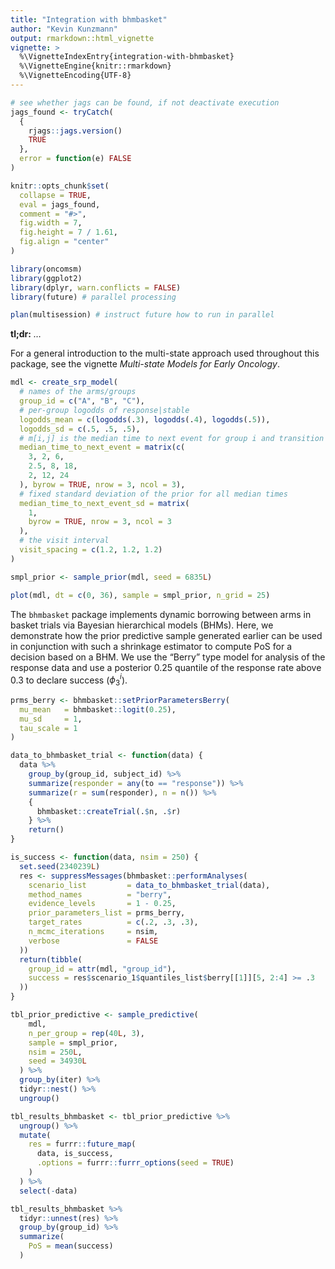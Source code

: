 ```yaml
---
title: "Integration with bhmbasket"
author: "Kevin Kunzmann"
output: rmarkdown::html_vignette
vignette: >
  %\VignetteIndexEntry{integration-with-bhmbasket}
  %\VignetteEngine{knitr::rmarkdown}
  %\VignetteEncoding{UTF-8}
---
```


```r
# see whether jags can be found, if not deactivate execution
jags_found <- tryCatch(
  {
    rjags::jags.version()
    TRUE
  },
  error = function(e) FALSE
)

knitr::opts_chunk$set(
  collapse = TRUE,
  eval = jags_found,
  comment = "#>",
  fig.width = 7,
  fig.height = 7 / 1.61,
  fig.align = "center"
)
```

```r
library(oncomsm)
library(ggplot2)
library(dplyr, warn.conflicts = FALSE)
library(future) # parallel processing

plan(multisession) # instruct future how to run in parallel
```


**tl;dr:** *...*

For a general introduction to the multi-state approach used throughout this
package, see the vignette *Multi-state Models for Early Oncology*.

```r
mdl <- create_srp_model(
  # names of the arms/groups
  group_id = c("A", "B", "C"),
  # per-group logodds of response|stable
  logodds_mean = c(logodds(.3), logodds(.4), logodds(.5)),
  logodds_sd = c(.5, .5, .5),
  # m[i,j] is the median time to next event for group i and transition j
  median_time_to_next_event = matrix(c(
    3, 2, 6,
    2.5, 8, 18,
    2, 12, 24
  ), byrow = TRUE, nrow = 3, ncol = 3),
  # fixed standard deviation of the prior for all median times
  median_time_to_next_event_sd = matrix(
    1,
    byrow = TRUE, nrow = 3, ncol = 3
  ),
  # the visit interval
  visit_spacing = c(1.2, 1.2, 1.2)
)
```

```r
smpl_prior <- sample_prior(mdl, seed = 6835L)

plot(mdl, dt = c(0, 36), sample = smpl_prior, n_grid = 25)
```

The `bhmbasket` package implements dynamic borrowing between arms in
basket trials via Bayesian hierarchical models (BHMs).
Here, we demonstrate how the prior predictive sample generated earlier can be
used in conjunction with such a shrinkage estimator to compute PoS for a
decision based on a BHM.
We use the "Berry" type model for analysis of the response data and use a
posterior $0.25$ quantile of the response rate above $0.3$ to declare success 
($\phi_3^i$).

```r
prms_berry <- bhmbasket::setPriorParametersBerry(
  mu_mean   = bhmbasket::logit(0.25),
  mu_sd     = 1,
  tau_scale = 1
)

data_to_bhmbasket_trial <- function(data) {
  data %>%
    group_by(group_id, subject_id) %>%
    summarize(responder = any(to == "response")) %>%
    summarize(r = sum(responder), n = n()) %>%
    {
      bhmbasket::createTrial(.$n, .$r)
    } %>%
    return()
}

is_success <- function(data, nsim = 250) {
  set.seed(2340239L)
  res <- suppressMessages(bhmbasket::performAnalyses(
    scenario_list         = data_to_bhmbasket_trial(data),
    method_names          = "berry",
    evidence_levels       = 1 - 0.25,
    prior_parameters_list = prms_berry,
    target_rates          = c(.2, .3, .3),
    n_mcmc_iterations     = nsim,
    verbose               = FALSE
  ))
  return(tibble(
    group_id = attr(mdl, "group_id"),
    success = res$scenario_1$quantiles_list$berry[[1]][5, 2:4] >= .3
  ))
}
```

```r
tbl_prior_predictive <- sample_predictive(
    mdl,
    n_per_group = rep(40L, 3),
    sample = smpl_prior,
    nsim = 250L,
    seed = 34930L
  ) %>%
  group_by(iter) %>%
  tidyr::nest() %>% 
  ungroup()

tbl_results_bhmbasket <- tbl_prior_predictive %>%
  ungroup() %>%
  mutate(
    res = furrr::future_map(
      data, is_success,
      .options = furrr::furrr_options(seed = TRUE)
    )
  ) %>%
  select(-data)
```

```r
tbl_results_bhmbasket %>%
  tidyr::unnest(res) %>%
  group_by(group_id) %>%
  summarize(
    PoS = mean(success)
  )
```
